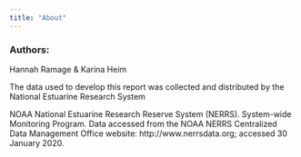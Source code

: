 ```yaml
---
title: "About"
---
```


### Authors: 
Hannah Ramage & Karina Heim


The data used to develop this report was collected and distributed by the National Estuarine Research System

NOAA National Estuarine Research Reserve System (NERRS). System-wide Monitoring Program. Data accessed from the NOAA NERRS Centralized Data Management Office website: http://www.nerrsdata.org; accessed 30 January 2020.
